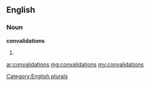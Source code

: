 ==English==

===Noun===
'''convalidations'''

# {{plural of|[[convalidation]]}}

[[Category:English plurals]]

[[ar:convalidations]]
[[mg:convalidations]]
[[my:convalidations]]